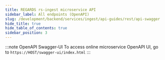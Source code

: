 ```yaml
---
title: REGARDS rs-ingest microservice API
sidebar_label: All endpoints (OpenAPI)
slug: /development/backend/services/ingest/api-guides/rest/api-swagger
hide_title: true
hide_table_of_contents: true
sidebar_position: 3
---
```


:::note OpenAPI Swagger-UI
To access online microservice OpenAPI UI, go to `https://HOST/swagger-ui/index.html`
:::

<RegardsApiDoc spec={Spec} />
